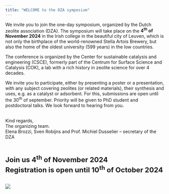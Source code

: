```yaml
---
title: "WELCOME to the DZA symposium"
---
```



::: {.justify}
We invite you to join the one-day symposium, organized by the Dutch zeolite association (DZA). The symposium will take place on the **4<sup>th</sup> of November 2024** in the Irish college in the beautiful city of Leuven, which is not only the birthplace of the world-renowned Stella Artois Brewery, but also the home of the oldest university (599 years) in the low countries.  

The conference is organized by the Center for sustainable catalysis and engineering (CSCE), formerly part of the Centrum for Surface Science and Catalysis (COK), a lab with a rich history in zeolite science for over 4 decades.  

We invite you to participate, either by presenting a poster or a presentation, with any subject covering zeolites (or related materials), their synthesis and uses, e.g. as a catalyst or adsorbent. For this, submissions are open until the 30<sup>th</sup> of september. Priority will be given to PhD student and postdoctoral talks. We look forward to hearing from you. 
:::

<br>
Kind regards,  
The organizing team. <br>
Elena Brozzi, Sven Robijns and Prof. Michiel Dusselier – secretary of the DZA 

<br>

<span style="font-size: 22px; font-weight: bold">Join us 4<sup>th</sup> of November 2024</span><br>
<span style="font-size: 22px; font-weight: bold">Registration is open until 10<sup>th</sup> of October 2024</span> 

<br>
![](media/leuven.jpg)

```{=html}
<script type="text/javascript">
    window.onload = function() {
    
    const targetDate = new Date('November 4, 2024 00:00:00').getTime();

    function updateCountdown() {
      const now = new Date().getTime();
      const distance = targetDate - now;
      const days = Math.floor(distance / (1000 * 60 * 60 * 24));

      if (distance > 0) {
        Toastify({
            text: `${days} days until the event starts!`,
            duration: -1, 
            close: true,
            gravity: "bottom",
            position: "right",
            style: {
            background: "linear-gradient(to right, #7bcc7e, #7ba07d)",
            fontWeight: "bold"
            },
            stopOnFocus: true
        }).showToast();
      }
    }

    updateCountdown();
  };
</script>

<script type="text/javascript" src="https://cdn.jsdelivr.net/npm/toastify-js"></script>
<link rel="stylesheet" type="text/css" href="https://cdn.jsdelivr.net/npm/toastify-js/src/toastify.min.css">
```